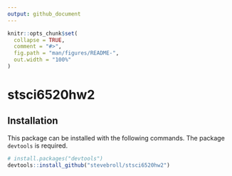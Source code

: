 ```yaml
---
output: github_document
---
```


<!-- README.md is generated from README.Rmd. Please edit that file -->

```r
knitr::opts_chunk$set(
  collapse = TRUE,
  comment = "#>",
  fig.path = "man/figures/README-",
  out.width = "100%"
)
```

# stsci6520hw2

## Installation

This package can be installed with the following commands. The package
`devtools` is required.

``` r
# install.packages("devtools")
devtools::install_github("stevebroll/stsci6520hw2")
```

